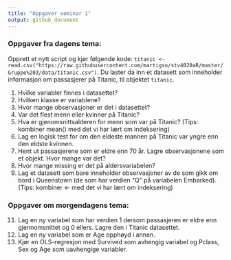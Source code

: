 ```yaml
---
title: "Oppgaver seminar 1"
output: github_document
---
```

### Oppgaver fra dagens tema:
Opprett et nytt script og kjør følgende kode: 
`titanic <- read.csv("https://raw.githubusercontent.com/martigso/stv4020aR/master/Gruppe%203/data/titanic.csv")`. 
Du laster da inn et datasett som inneholder informasjon om passasjerer på Titanic, til objektet `titanic`. 

1. Hvilke variabler finnes i datasettet?
2. Hvilken klasse er variablene? 
3. Hvor mange observasjoner er det i datasettet? 
4. Var det flest menn eller kvinner på Titanic?
5. Hva er gjenomsnittsalderen for menn som var på Titanic? (Tips: kombiner mean() med det vi har lært om indeksering)
6. Lag en logisk test for om den eldeste mannen på Titanic var yngre enn den eldste kvinnen.
7. Hent ut passasjerene som er eldre enn 70 år. Lagre observasjonene som et objekt. Hvor mange var det? 
9. Hvor mange missing er det på aldersvariabelen?
10. Lag et datasett som bare inneholder observasjoner av de som gikk om bord i Queenstown (de som har verdien "Q" på variabelen Embarked). (Tips: kombiner <- med det vi har lært om indeksering)

### Oppgaver om morgendagens tema: 
11. Lag en ny variabel som har verdien 1 dersom passasjeren er eldre enn gjennomsnittet og 0 ellers. Lagre den i Titanic datasettet. 
12. Lag en ny variabel som er Age opphøyd i annen. 
13. Kjør en OLS-regresjon med Survived som avhengig variabel og Pclass, Sex og Age som uavhengige variabler. 


